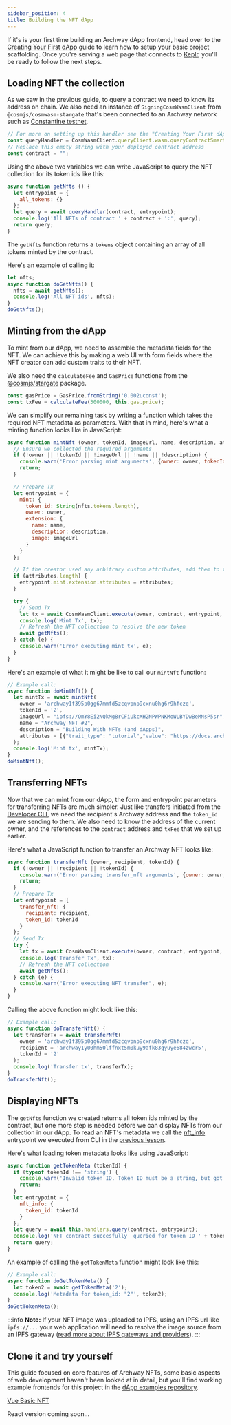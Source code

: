 ```yaml
---
sidebar_position: 4
title: Building the NFT dApp
---
```


If it's is your first time building an Archway dApp frontend, head over to the [Creating Your First dApp](../my-first-dapp/dapp.mdx) guide to learn how to setup your basic project scaffolding. Once you're serving a web page that connects to [Keplr](https://wallet.keplr.app/), you'll be ready to follow the next steps.

## Loading NFT the collection

As we saw in the previous guide, to query a contract we need to know its address on chain. We also need an instance of `SigningCosmWasmClient` from `@cosmjs/cosmwasm-stargate` that's been connected to an Archway network such as [Constantine testnet](https://rpc.constantine-1.archway.tech/).

```js
// For more on setting up this handler see the "Creating Your First dApp" guide (linked to above):
const queryHandler = CosmWasmClient.queryClient.wasm.queryContractSmart;
// Replace this empty string with your deployed contract address
const contract = "";
```

Using the above two variables we can write JavaScript to query the NFT collection for its token ids like this:

```js
async function getNfts () {
  let entrypoint = {
    all_tokens: {}
  };
  let query = await queryHandler(contract, entrypoint);
  console.log('All NFTs of contract ' + contract + ':', query);
  return query;
}
```

The `getNfts` function returns a `tokens` object containing an array of all tokens minted by the contract. 

Here's an example of calling it:

```js
let nfts;
async function doGetNfts() {
  nfts = await getNfts();
  console.log('All NFT ids', nfts);
}
doGetNfts();
```

## Minting from the dApp

To mint from our dApp, we need to assemble the metadata fields for the NFT. We can achieve this by making a web UI with form fields where the NFT creator can add custom traits to their NFT.

<!-- [screenshot goes here] -->

We also need the `calculateFee` and `GasPrice` functions from the [@cosmjs/stargate](https://www.npmjs.com/package/@cosmjs/stargate) package.

```js
const gasPrice = GasPrice.fromString('0.002uconst');
const txFee = calculateFee(300000, this.gas.price);
```

We can simplify our remaining task by writing a function which takes the required NFT metadata as parameters. With that in mind, here's what a minting function looks like in JavaScript:

```js
async function mintNft (owner, tokenId, imageUrl, name, description, attributes = []) {
  // Ensure we collected the required arguments
  if (!owner || !tokenId || !imageUrl || !name || !description) {
    console.warn('Error parsing mint arguments', {owner: owner, tokenId: tokenId, imageUrl: imageUrl, name: name, description: description});
    return;
  }

  // Prepare Tx
  let entrypoint = {
    mint: {
      token_id: String(nfts.tokens.length),
      owner: owner,
      extension: {
        name: name,
        description: description,
        image: imageUrl
      }
    }
  };

  // If the creator used any arbitrary custom attributes, add them to the entrypoint
  if (attributes.length) {
    entrypoint.mint.extension.attributes = attributes;
  }

  try {
    // Send Tx
    let tx = await CosmWasmClient.execute(owner, contract, entrypoint, txFee);
    console.log('Mint Tx', tx);
    // Refresh the NFT collection to resolve the new token
    await getNfts();
  } catch (e) {
    console.warn('Error executing mint tx', e);
  }
}
```

Here's an example of what it might be like to call our `mintNft` function:

```js
// Example call:
async function doMintNft() {
  let mintTx = await mintNft(
    owner = 'archway1f395p0gg67mmfd5zcqvpnp9cxnu0hg6r9hfczq', 
    tokenId = '2', 
    imageUrl = "ipfs://QmY8Ei2NQkMg8rCFiUkcXH2NPWPNKMoWLBYDwBeMNsP5sr", 
    name = "Archway NFT #2", 
    description = "Building With NFTs (and dApps)", 
    attributes = [{"trait_type": "tutorial","value": "https://docs.archway.io/docs/create/guides/nft-project/deploy"}]
  );
  console.log('Mint tx', mintTx);
}
doMintNft();
```

## Transferring NFTs 

Now that we can mint from our dApp, the form and entrypoint parameters for transferring NFTs are much simpler. Just like transfers initiated from the [Developer CLI](https://www.npmjs.com/package/@archwayhq/cli), we need the recipient's Archway address and the `token_id` we are sending to them. We also need to know the address of the current owner, and the references to the `contract` address and `txFee` that we set up earlier.

Here's what a JavaScript function to transfer an Archway NFT looks like:

```js
async function transferNft (owner, recipient, tokenId) {
  if (!owner || !recipient || !tokenId) {
    console.warn('Error parsing transfer_nft arguments', {owner: owner, recipient: recipient, tokenId: tokenId});
    return;
  }
  // Prepare Tx
  let entrypoint = {
    transfer_nft: {
      recipient: recipient,
      token_id: tokenId
    }
  };
  // Send Tx
  try {
    let tx = await CosmWasmClient.execute(owner, contract, entrypoint, txFee);
    console.log('Transfer Tx', tx);
    // Refresh the NFT collection
    await getNfts();
  } catch (e) {
    console.warn("Error executing NFT transfer", e);
  }
}
```

Calling the above function might look like this:

```js
// Example call:
async function doTransferNft() {
  let transferTx = await transferNft(
    owner = 'archway1f395p0gg67mmfd5zcqvpnp9cxnu0hg6r9hfczq', 
    recipient = 'archway1y00hm50lffnxt5m0kuy9afk83gyuye684zwcr5', 
    tokenId = '2'
  );
  console.log('Transfer tx', transferTx);
}
doTransferNft();
```

## Displaying NFTs

The `getNfts` function we created returns all token ids minted by the contract, but one more step is needed before we can display NFTs from our collection in our dApp. To read an NFT's metadata we call the [nft_info](https://github.com/CosmWasm/cw-nfts/blob/v0.9.3/contracts/cw721-base/src/query.rs#L33-L39) entrypoint we executed from CLI in the [previous lesson](./interact.md).

Here's what loading token metadata looks like using JavaScript:

```js
async function getTokenMeta (tokenId) {
  if (typeof tokenId !== 'string') {
    console.warn('Invalid token ID. Token ID must be a string, but got ' + typeof tokenId);
    return;
  }
  let entrypoint = {
    nft_info: {
      token_id: tokenId
    }
  };
  let query = await this.handlers.query(contract, entrypoint);
  console.log('NFT contract succesfully  queried for token ID ' + tokenId, query);
  return query;
}
```

An example of calling the `getTokenMeta` function might look like this:
```js
// Example call:
async function doGetTokenMeta() {
  let token2 = await getTokenMeta('2');
  console.log('Metadata for token_id: "2"', token2);
}
doGetTokenMeta();
```

:::info
**Note:** If your NFT image was uploaded to IPFS, using an IPFS url like `ipfs://...` your web application will need to resolve the image source from an IPFS gateway ([read more about IPFS gateways and providers](https://docs.ipfs.io/concepts/ipfs-gateway/)).
:::

## Clone it and try yourself

This guide focused on core features of Archway NFTs, some basic aspects of web development haven't been looked at in detail, but you'll find working example frontends for this project in the [dApp examples repository](https://github.com/archway-network/dApp-examples).


<Tabs>
  <TabItem value="vue" label="Vue.js" default>
    <a href="https://github.com/archway-network/dApp-examples/tree/main/vuejs/nft-basic" target="_blank">Vue Basic NFT</a>
  </TabItem>
  <TabItem value="react" label="React">
    <p>React version coming soon...</p>
  </TabItem>
</Tabs>